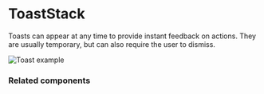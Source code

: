 # ToastStack

Toasts can appear at any time to provide instant feedback on actions. They are usually temporary, but can also require the user to dismiss.

![Toast example](public/assets/overview-toast.webp)

### Related components
<RelatedComponentList>
  <RelatedComponent
    title="Page"
    description="The Page structure helps users to easily identify where they are, view content essential to the main job, and perform related actions."
    href="/components/page"
  />
  <RelatedComponent
    title="Alert"
    description="Alerts call attention to a semantic message and load alongside the rest of the page content. They can optionally be dismissed upon user action."
    href="/components/alert"
  />
  <RelatedComponent
    title="Modal"
    description="Modal displays content related to a minor job within a page's main job. It demands complete attention and blocks interactions outside the overlay."
    href="/components/modal"
  />
</RelatedComponentList>